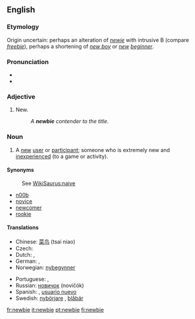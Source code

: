 ==English==

===Etymology===
Origin uncertain: perhaps an alteration of ''[[newie]]'' with intrusive B (compare ''[[freebie]]''), perhaps a shortening of ''[[new boy]]'' or ''[[new]] [[beginner]]''.

===Pronunciation===
*{{IPA|/ˈnjuːbi/|/ˈnuːbi/}}
* {{rhymes|uːbi}}

===Adjective===
{{en-adj|-}}

# {{context|slang|internet}} New.
#:''A '''newbie''' contender to the title''.

===Noun===
{{en-noun}}

# {{context|slang|internet}} A [[new]] [[user]] or [[participant]]; someone who is extremely new and [[inexperienced]] (to a game or activity).

====Synonyms====
:See [[WikiSaurus:naive]]
* [[n00b]]
* [[novice]]
* [[newcomer]]
* [[rookie]]

====Translations====
{{trans-top|new (inexperienced) user or participant}}
* Chinese: [[菜鸟]] (tsai niao)
* Czech: {{t-|cs|nováček|m}}
* Dutch: {{t|nl|nieuweling|m}}, {{t|nl|beginneling|m}}
* German: {{t+|de|Neuling}}, {{t+|de|Anfänger}}
* Norwegian: [[nybegynner]]
{{trans-mid}}
* Portuguese: {{t+|pt|novato}}, {{t+|pt|iniciante}}
* Russian: [[новичок]] (novičók) {{m}}
* Spanish: {{t-|es|novato}}, [[usuario nuevo]] {{m}}
* Swedish: [[nybörjare]] {{c}}, [[blåbär]] {{n}}
{{trans-bottom}}

[[fr:newbie]]
[[it:newbie]]
[[pt:newbie]]
[[fi:newbie]]